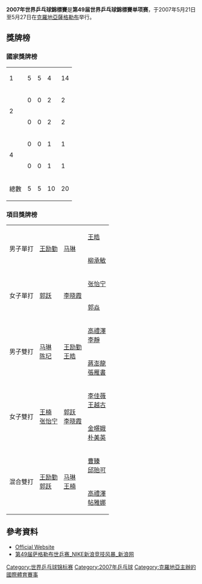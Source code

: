 {{refimprove|time=2019-08-25T02:47:40+00:00}}
{{noteTA|G1=Table Tennis}}
'''2007年世界乒乓球錦標賽'''是'''第49届世界乒乓球錦標賽单项赛'''，于2007年5月21日至5月27日在[[克羅地亞|克羅地亞]][[薩格勒布|薩格勒布]]举行。

==獎牌榜==
===國家獎牌榜===
{| {{RankedMedalTable}}
|-
|1||style="text-align:left"| {{CHN}} ||5||5||4||14
|-
|rowspan="2"|2||style="text-align:left"| {{HKG}} ||0||0||2||2
|-
|style="text-align:left"| {{KOR}} ||0||0||2||2
|-
|rowspan="2"|4||style="text-align:left"| {{TPE}} ||0||0||1||1
|-
|style="text-align:left"| {{SIN}} ||0||0||1||1
|- class="sortbottom"
!colspan=2|總數|| 5 || 5 || 10 || 20
|}

===項目獎牌榜===
{| {{MedalistTable|type=項目}}
|-
|rowspan=2|男子單打
|rowspan=2|{{flagicon|CHN}} [[王励勤|王励勤]]
|rowspan=2|{{flagicon|CHN}} [[马琳|马琳]]
|{{flagicon|CHN}} [[王皓|王皓]]
|-
|{{flagicon|KOR}} [[柳承敏|柳承敏]]
|-
|rowspan=2|女子單打
|rowspan=2|{{flagicon|CHN}} [[郭跃|郭跃]]
|rowspan=2|{{flagicon|CHN}} [[李晓霞|李晓霞]]
|{{flagicon|CHN}} [[张怡宁|张怡宁]]
|-
|{{flagicon|CHN}} [[郭焱|郭焱]]
|-
|rowspan=2|男子雙打
|rowspan=2|{{flagicon|CHN}} [[马琳|马琳]]<br/>{{flagicon|CHN}} [[陈玘|陈玘]]
|rowspan=2|{{flagicon|CHN}} [[王励勤|王励勤]]<br/>{{flagicon|CHN}} [[王皓|王皓]]
|{{flagicon|HKG}} [[高禮澤|高禮澤]]<br/>{{flagicon|HKG}} [[李靜_(乒乓球運動員)|李靜]]
|-
|{{flagicon|TPE}} [[蔣澎龍|蔣澎龍]]<br/>{{flagicon|TPE}} [[張雁書|張雁書]]
|-
|rowspan=2|女子雙打
|rowspan=2|{{flagicon|CHN}} [[王楠|王楠]]<br />{{flagicon|CHN}} [[张怡宁|张怡宁]]
|rowspan=2|{{flagicon|CHN}} [[郭跃|郭跃]]<br />{{flagicon|CHN}} [[李晓霞|李晓霞]]
|{{flagicon|SIN}} [[李佳薇　(乒乓球運動員)|李佳薇]]<br />{{flagicon|SIN}} [[王越古|王越古]]
|-
|{{flagicon|KOR}} [[金暻娥|金暻娥]]<br/>{{flagicon|KOR}} [[朴美英|朴美英]]
|-
|rowspan=2|混合雙打
|rowspan=2|{{flagicon|CHN}} [[王励勤|王励勤]]<br/>{{flagicon|CHN}} [[郭跃|郭跃]]
|rowspan=2|{{flagicon|CHN}} [[马琳|马琳]]<br/>{{flagicon|CHN}} [[王楠|王楠]]
|{{flagicon|CHN}} [[曹臻|曹臻]]<br/>{{flagicon|CHN}} [[邱贻可|邱贻可]]
|-
|{{flagicon|HKG}} [[高禮澤|高禮澤]]<br/>{{flagicon|HKG}} [[帖雅娜|帖雅娜]]
|}

== 參考資料 ==
*[https://web.archive.org/web/20080916140425/http://www.ittf.com/competitions/competitions2.asp?Competition_ID=1625&category=WTTC Official Website]
*[http://sports.sina.com.cn/z/49wttc/ 第49届萨格勒布世乒赛_NIKE新浪竞技风暴_新浪网]{{Wayback|url=http://sports.sina.com.cn/z/49wttc/ |date=20200807014804 }}

{{乒乓球小作品}}
{{世界乒乓球錦標賽}}
[[Category:世界乒乓球锦标赛|Category:世界乒乓球锦标赛]]
[[Category:2007年乒乓球|Category:2007年乒乓球]]
[[Category:克羅地亞主辦的國際體育賽事|Category:克羅地亞主辦的國際體育賽事]]